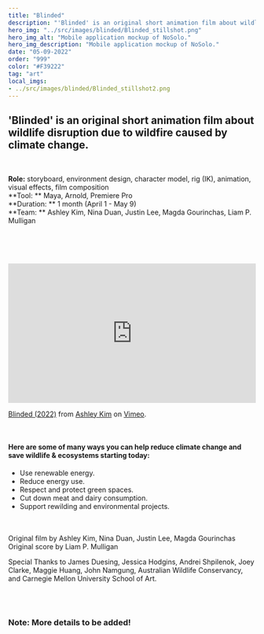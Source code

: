 ```yaml
---
title: "Blinded"
description: "'Blinded' is an original short animation film about wildlife disruption due to wildfire caused by climate change."
hero_img: "../src/images/blinded/Blinded_stillshot.png"
hero_img_alt: "Mobile application mockup of NoSolo."
hero_img_description: "Mobile application mockup of NoSolo."
date: "05-09-2022"
order: "999"
color: "#F39222"
tag: "art"
local_imgs:
- ../src/images/blinded/Blinded_stillshot2.png
---
```


## 'Blinded' is an original short animation film about wildlife disruption due to wildfire caused by climate change. ##

<br/>

**Role:** storyboard, environment design, character model, rig (IK), animation, visual effects, film composition<br/>
**Tool: ** Maya, Arnold, Premiere Pro<br/>
**Duration: ** 1 month (April 1 - May 9) <br/>
**Team: ** Ashley Kim, Nina Duan, Justin Lee, Magda Gourinchas, Liam P. Mulligan <br/>

<br/><br/>
<div>
<GatsbyImage alt="Stillshot from short film Blinded" image={getImage(props.local[0])} />
</div>
<br/>
<div style="padding:56.25% 0 0 0;position:relative;"><iframe src="https://player.vimeo.com/video/707676175?h=996b635a2e" style="position:absolute;top:0;left:0;width:100%;height:100%;" frameborder="0" allow="autoplay; fullscreen; picture-in-picture" allowfullscreen></iframe></div><script src="https://player.vimeo.com/api/player.js"></script>
<p><a href="https://vimeo.com/707676175">Blinded (2022)</a> from <a href="https://vimeo.com/user78570088">Ashley Kim</a> on <a href="https://vimeo.com">Vimeo</a>.</p>

<br/>

#### Here are some of many ways you can help reduce climate change and save wildlife & ecosystems starting today: ####
* Use renewable energy.
* Reduce energy use.
* Respect and protect green spaces.
* Cut down meat and dairy consumption.
* Support rewilding and environmental projects.
<br/><br/><br/>

Original film by Ashley Kim, Nina Duan, Justin Lee, Magda Gourinchas
Original score by Liam P. Mulligan

Special Thanks to James Duesing, Jessica Hodgins, Andrei Shpilenok, Joey Clarke, Maggie Huang, John Namgung, Australian Wildlife Conservancy, and Carnegie Mellon University School of Art.

<br/><br/>

### Note: More details to be added! ###